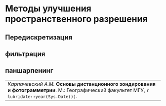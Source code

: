 # Методы улучшения пространственного разрешения {#pansharpen}

## Передискретизация {#pansharpen-resampling}

## фильтрация {#pansharpen-filter}

## паншарпенинг {#pansharpen-pansharpen}




----
_Карпачевский А.М._ **Основы дистанционного зондирования и фотограмметрии**. М.: Географический факультет МГУ, `r lubridate::year(Sys.Date())`.
----